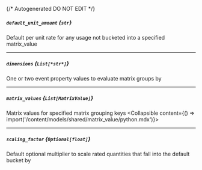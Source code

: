 {/* Autogenerated DO NOT EDIT  */}

##### `default_unit_amount` *{`str`}*
Default per unit rate for any usage not bucketed into a specified matrix_value

---
##### `dimensions` *{`List[*str*]`}*
One or two event property values to evaluate matrix groups by

---
##### `matrix_values` *{`List[MatrixValue]`}*
Matrix values for specified matrix grouping keys
<Collapsible content={() => import('/content/models/shared/matrix_value/python.mdx')}>
</Collapsible>

---
##### `scaling_factor` *{`Optional[float]`}*
Default optional multiplier to scale rated quantities that fall into the default bucket by

